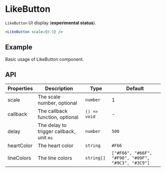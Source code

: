 # LikeButton

`LikeButton` UI display (**experimental status**).

```jsx
<LikeButton scale={0.5} />
```

## Example

Basic usage of LikeButton component.

<Demo src="/src/en/like-button/demo/Example.tsx" />

## API

Properties | Description | Type | Default
-----------|------------|------|--------
| scale | The scale number, optional | `number` | 1 |
| callback | The callback function, optional | `() => void` | - |
| delay | The delay to trigger callback, unit `ms` | `number` | `500` |
| heartColor | The heart color | `string` | `#F66` |
| lineColors | The line colors | `string[]` | `["#F66", "#66F", "#F90", "#09F", "#9C3", "#3C9"]` |
